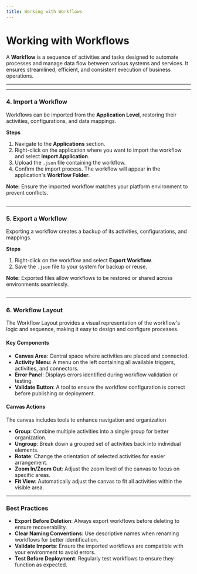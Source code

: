 ```yaml
---
title: Working with Workflows
---
```


# Working with Workflows

A **Workflow** is a sequence of activities and tasks designed to automate processes and manage data flow between various systems and services. It ensures streamlined, efficient, and consistent execution of business operations.

---

---

### **4. Import a Workflow**

Workflows can be imported from the **Application Level**, restoring their activities, configurations, and data mappings.

**Steps**

1. Navigate to the **Applications** section.
2. Right-click on the application where you want to import the workflow and select **Import Application**.
3. Upload the `.json` file containing the workflow.
4. Confirm the import process. The workflow will appear in the application's **Workflow Folder**.

**Note:** Ensure the imported workflow matches your platform environment to prevent conflicts.

<figure>
  <img src="/img/assets/Import-Workflow1.gif" alt=""></img>
  <figcaption></figcaption>
</figure>

---

### **5. Export a Workflow**

Exporting a workflow creates a backup of its activities, configurations, and mappings.

**Steps**

1. Right-click on the workflow and select **Export Workflow**.
2. Save the `.json` file to your system for backup or reuse.

**Note:** Exported files allow workflows to be restored or shared across environments seamlessly.

<figure>
  <img src="/img/assets/Export-workflow-(1).gif" alt=""></img>
  <figcaption></figcaption>
</figure>

---

### **6. Workflow Layout**

The Workflow Layout provides a visual representation of the workflow's logic and sequence, making it easy to design and configure processes.

#### **Key Components**

- **Canvas Area**: Central space where activities are placed and connected.
- **Activity Menu**: A menu on the left containing all available triggers, activities, and connectors.
- **Error Panel**: Displays errors identified during workflow validation or testing.
- **Validate Button**: A tool to ensure the workflow configuration is correct before publishing or deployment.

#### **Canvas Actions**

The canvas includes tools to enhance navigation and organization

- **Group**: Combine multiple activities into a single group for better organization.
- **Ungroup**: Break down a grouped set of activities back into individual elements.
- **Rotate**: Change the orientation of selected activities for easier arrangement.
- **Zoom In/Zoom Out**: Adjust the zoom level of the canvas to focus on specific areas.
- **Fit View**: Automatically adjust the canvas to fit all activities within the visible area.

---

### **Best Practices**

- **Export Before Deletion**: Always export workflows before deleting to ensure recoverability.
- **Clear Naming Conventions**: Use descriptive names when renaming workflows for better identification.
- **Validate Imports**: Ensure the imported workflows are compatible with your environment to avoid errors.
- **Test Before Deployment**: Regularly test workflows to ensure they function as expected.
